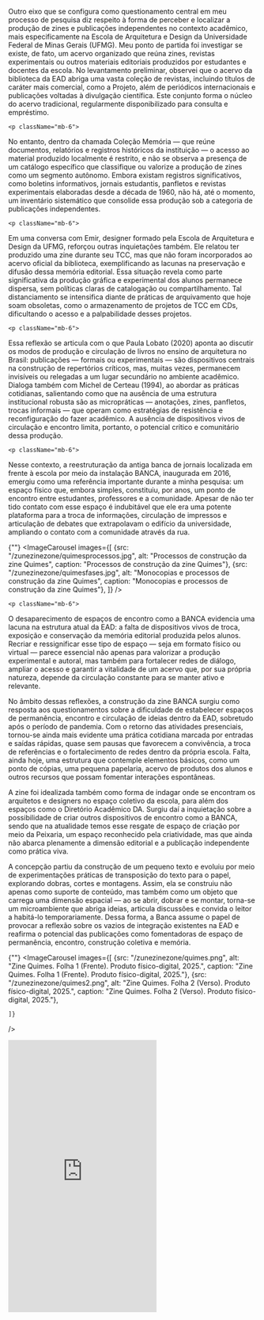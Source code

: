 
<div className="space-y-8">
  <div className="prose prose-lg max-w-none">
    <p className="mb-6">
Outro eixo que se configura como questionamento central em meu processo de pesquisa diz respeito à forma de perceber e localizar a produção de zines e publicações independentes no contexto acadêmico, mais especificamente na Escola de Arquitetura e Design da Universidade Federal de Minas Gerais (UFMG). Meu ponto de partida foi investigar se existe, de fato, um acervo organizado que reúna zines, revistas experimentais ou outros materiais editoriais produzidos por estudantes e docentes da escola. No levantamento preliminar, observei que o acervo da biblioteca da EAD abriga uma vasta coleção de revistas, incluindo títulos de caráter mais comercial, como a Projeto, além de periódicos internacionais e publicações voltadas à divulgação científica. Este conjunto forma o núcleo do acervo tradicional, regularmente disponibilizado para consulta e empréstimo.
</p>

    <p className="mb-6">
No entanto, dentro da chamada Coleção Memória — que reúne documentos, relatórios e registros históricos da instituição — o acesso ao material produzido localmente é restrito, e não se observa a presença de um catálogo específico que classifique ou valorize a produção de zines como um segmento autônomo. Embora existam registros significativos, como boletins informativos, jornais estudantis, panfletos e revistas experimentais elaboradas desde a década de 1960, não há, até o momento, um inventário sistemático que consolide essa produção sob a categoria de publicações independentes.
</p>

    <p className="mb-6">
Em uma conversa com Emir, designer formado pela Escola de Arquitetura e Design da UFMG, reforçou outras inquietações também. Ele relatou ter produzido uma zine durante seu TCC, mas que não foram incorporados ao acervo oficial da biblioteca, exemplificando as lacunas na preservação e difusão dessa memória editorial. Essa situação revela como parte significativa da produção gráfica e experimental dos alunos permanece dispersa, sem políticas claras de catalogação ou compartilhamento. Tal distanciamento se intensifica diante de práticas de arquivamento que hoje soam obsoletas, como o armazenamento de projetos de TCC em CDs, dificultando o acesso e a palpabilidade desses projetos.
</p>

    <p className="mb-6">
Essa reflexão se articula com o que Paula Lobato (2020) aponta ao discutir os modos de produção e circulação de livros no ensino de arquitetura no Brasil: publicações — formais ou experimentais — são dispositivos centrais na construção de repertórios críticos, mas, muitas vezes, permanecem invisíveis ou relegadas a um lugar secundário no ambiente acadêmico. Dialoga também com Michel de Certeau (1994), ao abordar as práticas cotidianas, salientando como que na ausência de uma estrutura institucional robusta são as micropráticas — anotações, zines, panfletos, trocas informais — que operam como estratégias de resistência e reconfiguração do fazer acadêmico. A ausência de dispositivos vivos de circulação e encontro limita, portanto, o potencial crítico e comunitário dessa produção.
</p>

    <p className="mb-6">
Nesse contexto, a reestruturação da antiga banca de jornais localizada em frente à escola por meio da instalação BANCA, inaugurada em 2016, emergiu como uma referência importante durante a minha pesquisa: um espaço físico que, embora simples, constituiu, por anos, um ponto de encontro entre estudantes, professores e a comunidade. Apesar de não ter tido contato com esse espaço é indubitável que ele era uma potente plataforma para a troca de informações, circulação de impressos e articulação de debates que extrapolavam o edifício da universidade, ampliando o contato com a comunidade através da rua. 
</p>
  </div>


 {""}
  <ImageCarousel
    images={[
        {src: "/zunezinezone/quimesprocessos.jpg", alt: "Processos de construção da zine Quimes", caption: "Processos de construção da zine Quimes"},
        {src: "/zunezinezone/quimesfases.jpg", alt: "Monocopias e processos de construção da zine Quimes", caption: "Monocopias e processos de construção da zine Quimes"},
    ]}
  />


</div>


<div className="space-y-8">
  <div className="prose prose-lg max-w-none">

    <p className="mb-6">
O desaparecimento de espaços de encontro como a BANCA evidencia uma lacuna na estrutura atual da EAD: a falta de dispositivos vivos de troca, exposição e conservação da memória editorial produzida pelos alunos. Recriar e ressignificar esse tipo de espaço — seja em formato físico ou virtual — parece essencial não apenas para valorizar a produção experimental e autoral, mas também para fortalecer redes de diálogo, ampliar o acesso e garantir a vitalidade de um acervo que, por sua própria natureza, depende da circulação constante para se manter ativo e relevante.
</p>  

<p className="mb-6">
No âmbito dessas reflexões, a construção da zine BANCA surgiu como resposta aos questionamentos sobre a dificuldade de estabelecer espaços de permanência, encontro e circulação de ideias dentro da EAD, sobretudo após o período de pandemia. Com o retorno das atividades presenciais, tornou-se ainda mais evidente uma prática cotidiana marcada por entradas e saídas rápidas, quase sem pausas que favorecem a convivência, a troca de referências e o fortalecimento de redes dentro da própria escola. Falta, ainda hoje, uma estrutura que contemple elementos básicos, como um ponto de cópias, uma pequena papelaria, acervo de produtos dos alunos e outros recursos que possam fomentar interações espontâneas.
</p>

<p className="mb-6">
A zine foi idealizada também como forma de indagar onde se encontram os arquitetos e designers no espaço coletivo da escola, para além dos espaços como o Diretório Acadêmico DA. Surgiu daí a inquietação sobre a possibilidade de criar outros dispositivos de encontro como a BANCA, sendo que na atualidade temos esse resgate de espaço de criação por meio da Peixaria, um espaço reconhecido pela criatividade, mas que ainda não abarca plenamente a dimensão editorial e a publicação independente como prática viva.
</p>

<p className="mb-6">
A concepção partiu da construção de um pequeno texto e evoluiu por meio de experimentações práticas de transposição do texto para o papel, explorando dobras, cortes e montagens. Assim, ela se construiu não apenas como suporte de conteúdo, mas também como um objeto que carrega uma dimensão espacial — ao se abrir, dobrar e se montar, torna-se um microambiente que abriga ideias, articula discussões e convida o leitor a habitá-lo temporariamente. Dessa forma, a Banca assume o papel de provocar a reflexão sobre os vazios de integração existentes na EAD e reafirma o potencial das publicações como fomentadoras de espaço de permanência, encontro, construção coletiva e memória.
</p>
</div>

 {""}
  <ImageCarousel
    images={[
        {src: "/zunezinezone/quimes.png", alt: "Zine Quimes. Folha 1 (Frente). Produto físico-digital, 2025.", caption: "Zine Quimes. Folha 1 (Frente). Produto físico-digital, 2025."},
        {src: "/zunezinezone/quimes2.png", alt: "Zine Quimes. Folha 2 (Verso). Produto físico-digital, 2025.", caption: "Zine Quimes. Folha 2 (Verso). Produto físico-digital, 2025."},

    ]}
  />

  <iframe className="w-full" height="550" src="https://www.youtube.com/embed/mj2wgMOnh8U?si=ne72FhcFhipinqrS" title="YouTube video player" frameborder="0" allow="accelerometer; autoplay; clipboard-write; encrypted-media; gyroscope; picture-in-picture; web-share" referrerpolicy="strict-origin-when-cross-origin" allowfullscreen></iframe>

</div>
